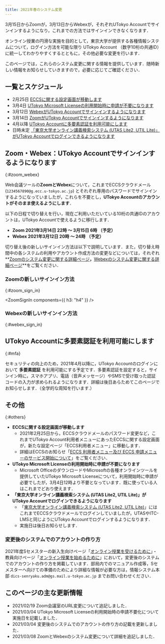 ```yaml
---
title: 2021年春のシステム変更
---
```


<div class="box--important">3月15日からZoomが，3月13日からWebexが，それぞれUTokyo Accountでサインインするようになり，これまでの方法ではサインインできなくなります．</div>

オンライン授業の円滑な実施を目的として，東京大学が提供する各種情報システムについて，ログイン方法を可能な限り UTokyo Account （数字10桁の共通ID）に統一してわかりやすくするとともに，その他必要な変更を行います．

このページでは，これらのシステム変更に関する情報を提供しています．随時新しい情報をお知らせしていきますので，必要に応じてご確認ください．

## 一覧とスケジュール

- 2月25日 [ECCSに関する設定画面が移動します](#eccs)
- 3月4日 [UTokyo Microsoft Licenseの利用開始時に申請が不要になります](#microsoft)
- 3月12日 [WebexがUTokyo Accountでサインインするようになります](#zoom_webex)
- 3月14日 [ZoomがUTokyo Accountでサインインするようになります](#zoom_webex)
- 4月以降 [UTokyo Accountに多要素認証を利用可能にします](#mfa)
- 日時未定 [「東京大学オンライン講義検索システム (UTAS Lite2, UTIL Lite)」がUTokyo Accountでログインできるようになります](#lite)

## Zoom・Webex：UTokyo Accountでサインインするようになります
{:#zoom_webex}

Web会議ツールの**ZoomとWebex**について，これまでECCSクラウドメール (`1234567890@g.ecc.u-tokyo.ac.jp`) とそれぞれ専用のパスワードでサインインするようになっていましたが，これらを不要とし，**UTokyo Accountのアカウントがそのまま使えるようにします**．

以下の日程で切り替えを行い，現在ご利用いただいている10桁の共通IDのアカウントは，UTokyo Accountで使えるように移行します．

- **Zoom 2021年3月14日 22時 ～ 3月15日 6時 （予定）**
- **Webex 2021年3月12日 20時 ～ 24時 （予定）**

切り替え後の新しいサインイン方法は以下で説明しています．また，切り替え時間中の各システムの利用やアカウント作成方法の変更などについては，それぞれ**[Zoomのシステム変更に関する詳細ページ](zoom)**，**[Webexのシステム変更に関する詳細ページ](webex)**をご覧ください．

### Zoomの新しいサインイン方法
{:#zoom_sign_in}

<ZoomSignIn components={{ h3: "h4" }}  />

### Webexの新しいサインイン方法
{:#webex_sign_in}

<WebexSignIn />

## UTokyo Accountに多要素認証を利用可能にします
{:#mfa}

セキュリティの向上のため，2021年4月以降に，UTokyo Accountのログインにおいて **多要素認証** を利用可能にする予定です．多要素認証を設定すると，サインイン時に，スマホアプリ、電話（音声メッセージ）やSMSで受け取った認証コードの入力が求められるようになります．詳細は後日あらためてこのページでお知らせします．（全学的な周知を行います.）

## その他
{:#others}

- <span id="eccs">**ECCSに関する設定画面が移動します**</span>
    - 2021年2月25日から，ECCSクラウドメールのパスワード変更など，これまでUTokyo Account利用者メニューにあったECCSに関する設定画面が，新たな設定ページ「ECCS利用者メニュー」に移動します．
    - 詳細はECCSのお知らせ「[ECCS 利用者メニュー及び ECCS 申請メニューのサービス開始について](https://www.ecc.u-tokyo.ac.jp/announcement/2021/02/09_3258.html)」をご覧ください．
- <span id="microsoft">**UTokyo Microsoft Licenseの利用開始時に申請が不要になります**</span>
    - Microsoft OfficeのダウンロードやMicrosoftの各種オンラインツールを提供していたUTokyo Microsoft Licenseについて，利用開始時に申請が必要でしたが，3月4日12時より不要となっています．既に使っている人はこれまでどおり使えます．
- <span id="lite">**「東京大学オンライン講義検索システム (UTAS Lite2, UTIL Lite)」がUTokyo Accountでログインできるようになります**</span>
    - 「[東京大学オンライン講義検索システム (UTAS Lite2, UTIL Lite)](https://utelecon-directory.adm.u-tokyo.ac.jp/)」にはこれまでECCSクラウドメールでログインしていましたが，UTASやITC-LMSと同じようにUTokyo Accountでログインするようになります．
    - 実施日は後日お知らせします．

### 変更後のシステムでのアカウントの作り方

2021年度Sセメスターの新入生向けページ「[オンライン授業を受けるために](/oc/)」・教員向けページ「[オンライン授業を始めるために](/faculty_members/)」において，変更後のシステムでのアカウントの作り方を掲載しています．部局内でのマニュアル作成等，Sセメスターへ向けての準備のためにより詳細な情報が必要な方は，情報システム本部 `dics-senryaku.adm@gs.mail.u-tokyo.ac.jp` までお問い合わせください．

## このページの主な更新情報

- 2021/02/19 Zoom会議室のURL変更について追記しました．
- 2021/03/04 UTokyo Microsoft Licenseの利用開始時の申請不要化について実施日を記載しました．
- 2021/03/04 変更後のシステムでのアカウントの作り方の記載を更新しました．
- 2021/03/08 ZoomとWebexのシステム変更について詳細を追記しました．
